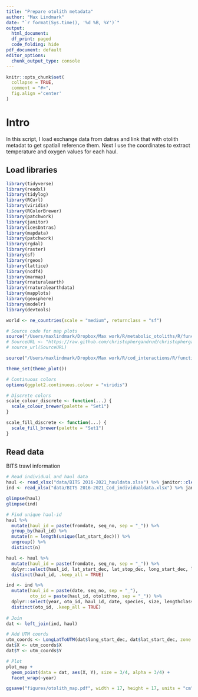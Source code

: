 ```yaml
---
title: "Prepare otolith metadata"
author: "Max Lindmark"
date: "`r format(Sys.time(), '%d %B, %Y')`"
output:
  html_document:
  df_print: paged
  code_folding: hide
pdf_document: default
editor_options: 
  chunk_output_type: console
---
```

  
```r
knitr::opts_chunk$set(
  collapse = TRUE,
  comment = "#>",
  fig.align ='center'
)
```

# Intro
In this script, I load exchange data from datras and link that with otolith metadat to get spatiall reference them. Next I use the coordinates to extract temperature and oxygen values for each haul.

## Load libraries

```r
library(tidyverse)
library(readxl)
library(tidylog)
library(RCurl)
library(viridis)
library(RColorBrewer)
library(patchwork)
library(janitor)
library(icesDatras)
library(mapdata)
library(patchwork)
library(rgdal)
library(raster)
library(sf)
library(rgeos)
library(lattice)
library(ncdf4)
library(marmap)
library(rnaturalearth)
library(rnaturalearthdata)
library(mapplots)
library(geosphere)
library(modelr)
library(devtools)

world <- ne_countries(scale = "medium", returnclass = "sf")

# Source code for map plots
source("/Users/maxlindmark/Dropbox/Max work/R/metabolic_otoliths/R/functions/map_plot.R")
# SourceURL <- "https://raw.github.com/christophergandrud/christophergandrud.github.com/master/SourceCode/CarsScatterExample.R"
# source_url(SourceURL)

source("/Users/maxlindmark/Dropbox/Max work/R/cod_interactions/R/functions/lon_lat_utm.R")

theme_set(theme_plot())

# Continuous colors
options(ggplot2.continuous.colour = "viridis")

# Discrete colors
scale_colour_discrete <- function(...) {
  scale_colour_brewer(palette = "Set1")
}

scale_fill_discrete <- function(...) {
  scale_fill_brewer(palette = "Set1")
}
```

## Read data

BITS trawl information
```r
# Read individual and haul data
haul <- read_xlsx("data/BITS 2016-2021_hauldata.xlsx") %>% janitor::clean_names()
ind <- read_xlsx("data/BITS 2016-2021_Cod_individualdata.xlsx") %>% janitor::clean_names()

glimpse(haul)
glimpse(ind)

# Find unique haul-id
haul %>% 
  mutate(haul_id = paste(fromdate, seq_no, sep = "_")) %>% 
  group_by(haul_id) %>% 
  mutate(n = length(unique(lat_start_dec))) %>% 
  ungroup() %>% 
  distinct(n)

haul <- haul %>% 
  mutate(haul_id = paste(fromdate, seq_no, sep = "_")) %>% 
  dplyr::select(haul_id, lat_start_dec, lat_stop_dec, long_start_dec, long_stop_dec, subdiv) %>% 
  distinct(haul_id, .keep_all = TRUE)

ind <- ind %>% 
  mutate(haul_id = paste(date, seq_no, sep = "_"),
         oto_id = paste(haul_id, otolithno, sep = "_")) %>% 
  dplyr::select(year, oto_id, haul_id, date, species, size, lengthclass, age, weight, sex, maturity, stomach_sample) %>% 
  distinct(oto_id, .keep_all = TRUE)
  
# Join
dat <- left_join(ind, haul)  

# Add UTM coords
utm_coords <- LongLatToUTM(dat$long_start_dec, dat$lat_start_dec, zone = 33)
dat$X <- utm_coords$X
dat$Y <- utm_coords$Y

# Plot
plot_map + 
  geom_point(data = dat, aes(X, Y), size = 3/4, alpha = 3/4) +
  facet_wrap(~year)

ggsave("figures/otolith_map.pdf", width = 17, height = 17, units = "cm")
```




